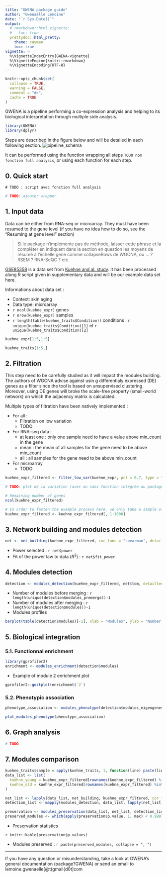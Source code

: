 ```yaml
---
title: "GWENA package guide"
author: "Gwenaëlle Lemoine"
date: "`r Sys.Date()`"
output: 
  # rmarkdown::html_vignette: 
  #   toc: true
  prettydoc::html_pretty:
    theme: cayman
    toc: true
vignette: >
  %\VignetteIndexEntry{GWENA-vignette}
  %\VignetteEngine{knitr::rmarkdown}
  %\VignetteEncoding{UTF-8}
---
```


```r
knitr::opts_chunk$set(
  collapse = TRUE,
  warning = FALSE,
  comment = "#>",
  cache = TRUE
)
```

GWENA is a pipeline performing a co-expression analysis and helping to its biological interpretation through multiple side analysis.

```r
library(GWENA)
library(dplyr)
```


Steps are described in the figure below and will be detailed in each following section.
![pipeline_schema](figure_pipeline_schema.png)


It can be performed using the function wrapping all steps `TODO nom fonction full analysis`, or using each function for each step.

## 0. Quick start 
`# TODO : script avec fonction full analysis`




```r
# TODO: ajouter wrapper
```


## 1. Input data

Data can be either from RNA-seq or microarray. They must have been resumed to the gene level (if you have no idea how to do so, see the "Resuming at gene level" section) 

> Si le package n'implémente pas de méthode, laisser cette phrase et la compléter en indiquant dans la section en question les moyens de résumé à l'échelle gene comme collapseRows de WGCNA, ou ... ? RSEM ? RNA-SeQC ? etc.

[GSE85358](https://www.ncbi.nlm.nih.gov/geo/query/acc.cgi?acc=GSE85358) is a data set from [Kuehne and al. study](https://bmcgenomics.biomedcentral.com/articles/10.1186/s12864-017-3547-3). It has been processed along R script given in supplementary data and will be our example data set here.

Informations about data set :

* Context: skin aging
* Data type: microarray
* `r ncol(kuehne_expr)` genes
* `r nrow(kuehne_expr)` samples
* `r length(table(kuehne_traits$Condition))` conditions : `r unique(kuehne_traits$Condition)[1]` et `r unique(kuehne_traits$Condition)[2]`

```r
kuehne_expr[1:5,1:5]

kuehne_traits[1:5,]
```

## 2. Filtration

This step need to be carefully studied as it will impact the modules building. 
The authors of WGCNA advise against usin
g differentialy expressed (DE) genes as a filter since the tool is based on unsupervised clustering. Moreover, using DE genes will broke the scale-free property (small-world network) on which the adjacency matrix is calculated.

Multiple types of filtration have been natively implemented :

* For all :
  * Filtration on low variation
  * TODO
* For RNA-seq data :
  * at least one : only one sample need to have a value above min_count in the gene
  * mean : the mean of all samples for the gene need to be above min_count
  * all : all samples for the gene need to be above min_count
* For microarray
  * TODO

```r
kuehne_expr_filtered <- filter_low_var(kuehne_expr, pct = 0.7, type = "median")

# TODO: plot de la variation (avec ou sans fonction intégrée au package ?)

# Remaining number of genes
ncol(kuehne_expr_filtered)

# In order to fasten the example process here, we only take a sample of the genes
kuehne_expr_filtered <- kuehne_expr_filtered[, 1:1000]
```

## 3. Network building and modules detection

```r
net <- net_building(kuehne_expr_filtered, cor_func = "spearman", detailled_result = TRUE)
```

* Power selected : `r net$power`
* Fit of the power law to data ($R^2$) : `r net$fit_power`

## 4. Modules detection

```r
detection <- modules_detection(kuehne_expr_filtered, net$tom, detailled_result = TRUE)
```

* Number of modules before merging : `r length(unique(detection$modules_premerge))-1` 
* Number of modules after merging : `r length(unique(detection$modules))-1`
* Modules profiles

```r
barplot(table(detection$modules)[-1], xlab = "Modules", ylab = "Number of genes")
```

## 5. Biological integration

### 5.1. Functionnal enrichment

```r
library(gprofiler2)
enrichment <- modules_enrichment(detection$modules)
```

* Example of  module 2 enrichment plot
```r
gprofiler2::gostplot(enrichment$`2`)
```

### 5.2. Phenotypic association

```r
phenotype_association <- modules_phenotype(detection$modules_eigengenes, kuehne_traits %>% select(Condition, Age, Slide))
```

```r
plot_modules_phenotype(phenotype_association)
```

<!-- ### 5.3. Differentially expressed genes (maybe ?) -->

## 6. Graph analysis

```r
# TODO

```


## 7. Modules comparison

```r
kuehne_traits$sample = apply(kuehne_traits, 1, function(line) paste(line["Slide"], line["Exp"], sep = "_"))
data_list <- list(
  kuehne_young = kuehne_expr_filtered[rownames(kuehne_expr_filtered) %in% kuehne_traits[which(kuehne_traits$Condition == "young"), "sample"],],
  kuehne_old = kuehne_expr_filtered[rownames(kuehne_expr_filtered) %in% kuehne_traits[which(kuehne_traits$Condition == "old"), "sample"],]  
)

net_list <- lapply(data_list, net_building, kuehne_expr_filtered, cor_func = "spearman", save_adjacency = TRUE, detailled_result = TRUE)
detection_list <- mapply(modules_detection, data_list, lapply(net_list, function(condition) condition$tom), SIMPLIFY = FALSE)
```

```r
preservation <- modules_preservation(data_list, net_list, detection_list, "kuehne_young", "kuehne_old")
preserved_modules <- which(apply(preservation$p.value, 1, max) < 0.999) # Fake value here, just to show the result
```

* Preservation statistics

`r knitr::kable(preservation$p.values)`

* Modules preserved : `r paste(preserved_modules, collapse = ", ")`




______

If you have any question or misunderstanding, take a look at GWENA's general documentation (package?GWENA) or send an email to lemoine.gwenaelle[@t)gmail{d0t]com
